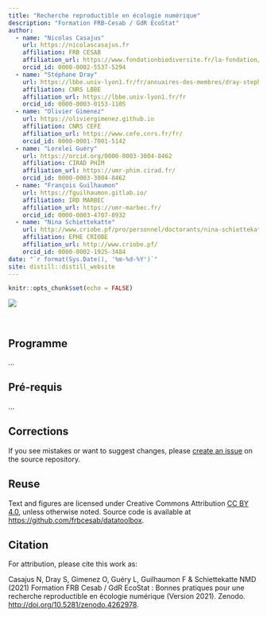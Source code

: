 ```yaml
---
title: "Recherche reproductible en écologie numérique"
description: "Formation FRB-Cesab / GdR EcoStat"
author:
  - name: "Nicolas Casajus"
    url: https://nicolascasajus.fr
    affiliation: FRB CESAB
    affiliation_url: https://www.fondationbiodiversite.fr/la-fondation/le-cesab/
    orcid_id: 0000-0002-5537-5294
  - name: "Stéphane Dray"
    url: https://lbbe.univ-lyon1.fr/fr/annuaires-des-membres/dray-stephane
    affiliation: CNRS LBBE
    affiliation_url: https://lbbe.univ-lyon1.fr/fr
    orcid_id: 0000-0003-0153-1105
  - name: "Olivier Gimenez"
    url: https://oliviergimenez.github.io
    affiliation: CNRS CEFE
    affiliation_url: https://www.cefe.cnrs.fr/fr/
    orcid_id: 0000-0001-7001-5142
  - name: "Loreleï Guéry"
    url: https://orcid.org/0000-0003-3004-8462
    affiliation: CIRAD PHIM
    affiliation_url: https://umr-phim.cirad.fr/
    orcid_id: 0000-0003-3004-8462
  - name: "François Guilhaumon"
    url: https://fguilhaumon.gitlab.io/
    affiliation: IRD MARBEC
    affiliation_url: https://umr-marbec.fr/
    orcid_id: 0000-0003-4707-8932
  - name: "Nina Schiettekatte"
    url: http://www.criobe.pf/pro/personnel/doctorants/nina-schiettekatte/
    affiliation: EPHE CRIOBE
    affiliation_url: http://www.criobe.pf/
    orcid_id: 0000-0002-1925-3484
date: "`r format(Sys.Date(), '%m-%d-%Y')`"
site: distill::distill_website
---
```


```r
knitr::opts_chunk$set(echo = FALSE)
```

![](img/logo_title.png)


<br />

## Programme

...



## Pré-requis

...



## Corrections {.appendix}

If you see mistakes or want to suggest changes, please 
[create an issue](https://github.com/frbcesab/datatoolbox/issues) on the source 
repository.



## Reuse {.appendix}

Text and figures are licensed under Creative Commons Attribution 
[CC BY 4.0](https://creativecommons.org/licenses/by/4.0/), 
unless otherwise noted. Source code is available at 
[https://github.com/frbcesab/datatoolbox](https://github.com/frbcesab/datatoolbox).



## Citation {.appendix}

For attribution, please cite this work as:

Casajus N, Dray S, Gimenez O, Guéry L, Guilhaumon F & Schiettekatte NMD (2021) 
Formation FRB Cesab / GdR EcoStat : Bonnes pratiques pour une recherche 
reproductible en écologie numérique (Version 2021). 
Zenodo. <http://doi.org/10.5281/zenodo.4262978>.
